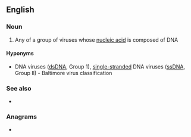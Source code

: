 ==English==

===Noun===
{{wikipedia}}
{{en-noun|es}}

# Any of a group of viruses whose [[nucleic acid]] is composed of DNA

====Hyponyms====
* {{l|en|double-stranded}} DNA viruses ([[dsDNA]], Group 1), [[single-stranded]] DNA viruses ([[ssDNA]], Group II)&nbsp;- Baltimore virus classification

===See also===
* {{l|en|RNA virus}}

===Anagrams===
* {{anagrams|en|unvisard|varunids}}